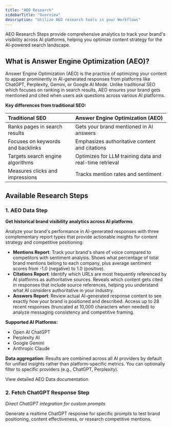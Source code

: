 ```yaml
---
title: "AEO Research"
sidebarTitle: "Overview"
description: "Utilize AEO research tools in your Workflows"
---
```


AEO Research Steps provide comprehensive analytics to track your brand's visibility across AI platforms, helping you optimize content strategy for the AI-powered search landscape.

## What is Answer Engine Optimization (AEO)?

Answer Engine Optimization (AEO) is the practice of optimizing your content to appear prominently in AI-generated responses from platforms like ChatGPT, Perplexity, Gemini, or Google AI Mode. Unlike traditional SEO which focuses on ranking in search results, AEO ensures your brand gets mentioned and cited when users ask questions across various AI platforms.

**Key differences from traditional SEO:**

|Traditional SEO|Answer Engine Optimization (AEO)|
| :--- | :---|
| Ranks pages in search results | Gets your brand mentioned in AI answers |
| Focuses on keywords and backlinks | Emphasizes authoritative content and citations |
| Targets search engine algorithms | Optimizes for LLM training data and real-time retrieval |
| Measures clicks and impressions | Tracks mention rates and sentiment |


## Available Research Steps

### 1\. AEO Data Step

**Get historical brand visibility analytics across AI platforms**

Analyze your brand's performance in AI-generated responses with three complementary report types that provide actionable insights for content strategy and competitive positioning:

- **Mentions Report**: Track your brand's share of voice compared to competitors with sentiment analysis. Shows what percentage of total brand mentions belong to each company, plus average sentiment scores from -1.0 (negative) to 1.0 (positive).
- **Citations Report**: Identify which URLs are most frequently referenced by AI platforms as authoritative sources. Reveals which content gets cited in responses that include source references, helping you understand what AI considers authoritative in your industry.
- **Answers Report**: Review actual AI-generated response content to see exactly how your brand is positioned and described. Access up to 28 recent responses (truncated at 10,000 characters when needed) to analyze messaging consistency and competitive framing.

**Supported AI Platforms:**

- Open AI ChatGPT
- Perplexity AI
- Google Gemini
- Anthropic Claude

**Data aggregation**: Results are combined across all AI providers by default for unified insights rather than platform-specific metrics. You can optionally filter to specific providers (e.g., ChatGPT, Perplexity).

View detailed AEO Data documentation <Icon icon="arrow-right" />

### 2\. Fetch ChatGPT Response Step

*Direct ChatGPT integration for custom prompts*

Generate a realtime ChatGPT response for specific prompts to test brand positioning, content effectiveness, or research competitive mentions.

